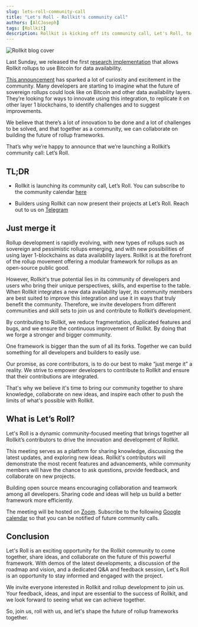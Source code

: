 ```yaml
---
slug: lets-roll-community-call
title: "Let's Roll - Rollkit's community call"
authors: [AlCJoseph]
tags: [Rollkit]
description: Rollkit is kicking off its community call, Let's Roll, to bring together community members to share knowledge, collaborate on new ideas, and inspire each other to push the limits of what's possible with Rollkit.
---
```



![Rollkit blog cover](../static/img/lets-roll/lets-roll.jpg)

Last Sunday, we released the first [research implementation](https://rollkit.dev/blog/sovereign-rollups-on-bitcoin/) that allows Rollkit rollups to use Bitcoin for data availability. 

[This announcement](https://twitter.com/RollkitDev/status/1632438374513676288) has sparked a lot of curiosity and excitement in the community. Many developers are starting to imagine what the future of sovereign rollups could look like on Bitcoin and other data availability layers. They’re looking for ways to innovate using this integration, to replicate it on other layer 1 blockchains, to identify challenges and to suggest improvements.
 
We believe that there’s a lot of innovation to be done and a lot of challenges to be solved, and that together as a community, we can collaborate on building the future of rollup frameworks.

That’s why we’re happy to announce that we’re launching a Rollkit’s community call: Let’s Roll.

## TL;DR

* Rollkit is launching its community call, Let’s Roll. You can subscribe to the community calendar [here](https://calendar.google.com/calendar/u/0/embed?src=c_11a8d6a470ca9c07b131ab1ea213ac124a3061a9d6986bb208d88afbcc4bb3d2@group.calendar.google.com&ctz=America/Toronto)

* Builders using Rollkit can now present their projects at Let’s Roll. Reach out to us on [Telegram](https://t.me/rollkit) 

## Just merge it

Rollup development is rapidly evolving, with new types of rollups such as sovereign and pessimistic rollups emerging, and with new possibilities of using layer 1-blockchains as data availability layers. Rollkit is at the forefront of the rollup movement offering a modular framework for rollups as an open-source public good. 

However, Rollkit's true potential lies in its community of developers and users who bring their unique perspectives, skills, and expertise to the table. When Rollkit integrates a new data availability layer, its community members are best suited to improve this integration and use it in ways that truly benefit the community. Therefore, we invite developers from different communities and skill sets to join us and contribute to Rollkit’s development.

By contributing to Rollkit, we reduce fragmentation, duplicated features and bugs, and we ensure the continuous improvement of Rollkit. By doing that we forge a stronger and bigger community. 

One framework is bigger than the sum of all its forks. Together we can build something for all developers and builders to easily use.

Our promise, as core contributors, is to do our best to make “just merge it” a reality. We strive to empower developers to contribute to Rollkit and ensure that their contributions are integrated. 

That's why we believe it's time to bring our community together to share knowledge, collaborate on new ideas, and inspire each other to push the limits of what's possible with Rollkit.

## What is Let’s Roll?

Let's Roll is a dynamic community-focused meeting that brings together all Rollkit’s contributors to drive the innovation and development of Rollkit.

This meeting serves as a platform for sharing knowledge, discussing the latest updates, and exploring new ideas. Rollkit's contributors will demonstrate the most recent features and advancements, while community members will have the chance to ask questions, provide feedback, and collaborate on new projects.

Building open source means encouraging collaboration and teamwork among all developers. Sharing code and ideas will help us build a better framework more efficiently.

The meeting will be hosted on [Zoom](https://us06web.zoom.us/j/83308619122). Subscribe to the following [Google calendar](https://calendar.google.com/calendar/u/0/r?cid=c_11a8d6a470ca9c07b131ab1ea213ac124a3061a9d6986bb208d88afbcc4bb3d2@group.calendar.google.com) so that you can be notified of future community calls.

## Conclusion

Let's Roll is an exciting opportunity for the Rollkit community to come together, share ideas, and collaborate on the future of this powerful framework.
With demos of the latest developments, a discussion of the roadmap and vision, and a dedicated Q&A and feedback session, Let's Roll is an opportunity to stay informed and engaged with the project.

We invite everyone interested in Rollkit and rollup development to join us. Your feedback, ideas, and input are essential to the success of Rollkit, and we look forward to seeing what we can achieve together.

So, join us, roll with us, and let's shape the future of rollup frameworks together.


